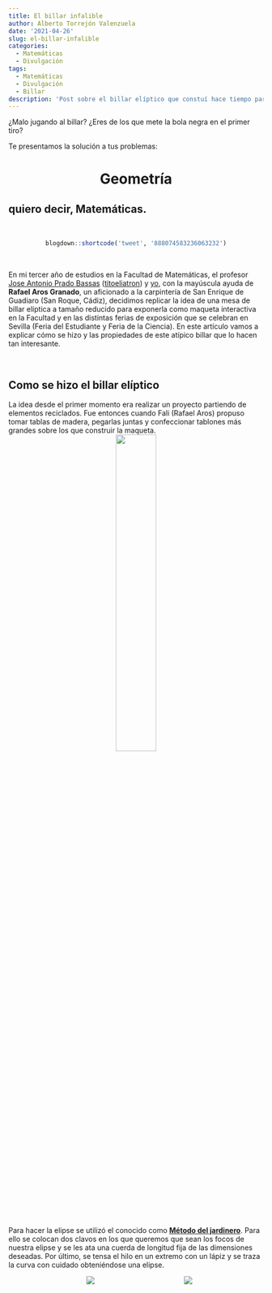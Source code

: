 ```yaml
---
title: El billar infalible
author: Alberto Torrejón Valenzuela
date: '2021-04-26'
slug: el-billar-infalible
categories:
  - Matemáticas
  - Divulgación
tags:
  - Matemáticas
  - Divulgación
  - Billar
description: 'Post sobre el billar elíptico que constuí hace tiempo para la Feria de la Ciencia Online 2021'
---
```


<!-- # El billar infalible -->

¿Malo jugando al billar? ¿Eres de los que mete la bola negra en el primer tiro? 

Te presentamos la solución a tus problemas: 

<center><h1 class = "rocksalt"> Geometría </h1></center>

<div class = "textslide"> <h2> quiero decir, **Matemáticas**. </h2> </div>

<br>

<center>
```r
blogdown::shortcode('tweet', '888074583236063232')
```
</center>

<br>

<div class="just"> En mi tercer año de estudios en la Facultad de Matemáticas, el profesor [Jose Antonio Prado Bassas](https://eliatron.blogspot.com/) ([titoeliatron](https://twitter.com/eliatron)) y [yo](https://twitter.com/ajedre97), con la mayúscula ayuda de **Rafael Aros Granado**, un aficionado a la carpintería de San Enrique de Guadiaro (San Roque, Cádiz), decidimos replicar la idea de una mesa de billar elíptica a tamaño reducido para exponerla como maqueta interactiva en la Facultad y en las distintas ferias de exposición que se celebran en Sevilla (Feria del Estudiante y Feria de la Ciencia). En este artículo vamos a explicar cómo se hizo y las propiedades de este atípico billar que lo hacen tan interesante. </div>

<br>

## Como se hizo el billar elíptico

<div class="just"> La idea desde el primer momento era realizar un proyecto partiendo de elementos reciclados. Fue entonces cuando Fali (Rafael Aros) propuso tomar tablas de madera, pegarlas juntas y confeccionar tablones más grandes sobre los que construir la maqueta. </div>

<center>
![](/post/2021-04-26-el-billar-infalible_files/1.jpg){width=40% height=40%}
</center>

<div class="just"> Para hacer la elipse se utilizó el conocido como [**Método del jardinero**](https://www.youtube.com/watch?v=BKhF5FDRbIY&ab_channel=educale.com). Para ello se colocan dos clavos en los que queremos que sean los focos de nuestra elipse y se les ata una cuerda de longitud fija de las dimensiones deseadas. Por último, se tensa el hilo en un extremo con un lápiz y se traza la curva con cuidado obteniéndose una elipse. </div>

<!-- ![](/post/2021-04-26-el-billar-infalible_files/elipse.png) -->
<!-- ![](/post/2021-04-26-el-billar-infalible_files/2.jpg) -->

<center>
<div style="display:inline-block;width:40%;height:40%">
  <img src ="/post/2021-04-26-el-billar-infalible_files/elipse.png">
</div>
<div style="display:inline-block;width:35%;height:35%">
  <img src ="/post/2021-04-26-el-billar-infalible_files/2.jpg">
</div>
</center>

<div class="just"> Como se puede comprobar, en nuestro caso hubo que trazarla más de una vez. Es importante que la curva resultante sea una **elipse** ya que de lo contrario no se mantendían las propiedades que queremos visualizar más tarde. Una vez levantada la parte superior, había que construir el cajón inferior sobre el que se apoyaría la elipse, de nuevo usando la misma idea de trabajar con maderas recicladas. </div>

<center>
![](/post/2021-04-26-el-billar-infalible_files/3.jpg){width=30% height=30%}
</center>

<div class="just"> Para hacer la mesa lo más realista posible, apoyamos el billar sobre cuatro patas que se asemejaban a las de un billar de verdad. El inconveniente de colocar patas era que al trasladarlo de un lugar a otro podían romperse con facilidad. Como solución, a Fali se le ocurrió la idea de esconderlas con la ayuda de bisagras y reforzarlas cuando estas estuviesen en su posición original con unas escuadras de madera que también podrían esconderse con facilidad. De esta forma, cualquier persona podría apoyarse en la mesa que las patas no cederían. </div>

<!-- ![](/post/2021-04-26-el-billar-infalible_files/4.jpg) -->
<!-- ![](/post/2021-04-26-el-billar-infalible_files/5.jpg) -->

<center>
<div style="display:inline-block;width:30%;height:30%">
  <img src ="/post/2021-04-26-el-billar-infalible_files/4.jpg">
</div>
<div style="display:inline-block;width:30%;height:30%">
  <img src ="/post/2021-04-26-el-billar-infalible_files/5.jpg">
</div>
</center>

<div class="just"> Para que la bola pudiese rebotar en las paredes de la elipse y salir con la suficiente fuerza era necesario acolchar las paredes. Para ello usamos tubos de neopreno que se utilizan para aislar cables cuando estos quedan al aire libre. </div>

<!-- ![](/post/2021-04-26-el-billar-infalible_files/6.jpg) -->
<!-- ![](/post/2021-04-26-el-billar-infalible_files/7.jpg) -->

<center>
<div style="display:inline-block;width:30%;height:30%">
  <img src ="/post/2021-04-26-el-billar-infalible_files/6.jpg">
</div>
<div style="display:inline-block;width:30%;height:30%">
  <img src ="/post/2021-04-26-el-billar-infalible_files/7.jpg">
</div>
</center>

<div class="just"> Durante el mes y medio de verano que duró el proyecto, el trabajo de carpintería durante todas las mañanas era cuanto menos agotador, por eso a menudo era necesario parar a descansar y refrescarse. </div>

<center>
![](/post/2021-04-26-el-billar-infalible_files/8.jpg){width=40% height=40%}
</center>

<div class="just"> Siguiendo con el hilo del proyecto, una vez contruido el esqueleto de la mesa de billar había que darle forma. Para ello forramos ambas partes con fieltro verde. En esta tarea nos ayudó mucho contar con la experiencia y maña de **Maribel Mena**, la mujer de Fali. </div>

<!-- ![](/post/2021-04-26-el-billar-infalible_files/9.jpg) -->
<!-- ![](/post/2021-04-26-el-billar-infalible_files/10.jpg) -->

<center>
<div style="display:inline-block;width:35%;height:35%">
  <img src ="/post/2021-04-26-el-billar-infalible_files/9.jpg">
</div>
<div style="display:inline-block;width:30%;height:30%">
  <img src ="/post/2021-04-26-el-billar-infalible_files/10.jpg">
</div>
</center>

<div class="just"> El último detalle a incorporar era un cajón que colocar bajo el agujero para poder recoger la bola con facilidad y sin que saliese rodando, lo que dado el espacio del que se dispone en algunos lugares, era de interés para no tener que comprar una bola nueva con cada tiro. El cajón debía de estar inclinado lo suficiente para que la bola rodase y se pudiese coger sin tener que introducir la mano. Tras algunas pruebas conseguimos la inclinación necesaria. </div>

<center>
![](/post/2021-04-26-el-billar-infalible_files/11.jpg){width=30% height=30%}
</center>

<div class="just"> Así, después de algunas capas de barniz, últimos retoques y adecuar un palo de billar a la escala de nuestra maqueta, se dió por concluido el proyecto y el resultado fue el que podéis obsedrvar en la siguiente imagen: </div>

<center>
![](/post/2021-04-26-el-billar-infalible_files/12.jpg){width=40% height=40%}
</center>

<br>

## Y, ¿por qué una elipse?

<div class="just"> Matemáticamente, se define una **elipse** como una curva plana, simple y cerrada con dos ejes de simetría que resulta al cortar la superficie de un cono por un plano oblicuo al eje de simetría con ángulo mayor que el de la generatriz respecto del eje de revolución. </div>

<center>
![](/post/2021-04-26-el-billar-infalible_files/conicas.png)
</center>

Una defición más tratable es la que se da de la elipse como lugar geométrico:

> Es el conjunto de puntos cuya suma de distancias a dos puntos fijos llamados focos es constante.

<center>
![](/post/2021-04-26-el-billar-infalible_files/elipse_1.png){width=50% height=50%}
</center>

<div class="just"> Es decir, fijándonos en la imagen, la suma de la longitud de los segmentos verdes y la suma de la longitud de los segmentos naranjas son la misma, y esto ocurre para cualquier punto de la elipse. Desarrollando esta definición, llegamos a obtener el siguiente resultado: </div>

> Supongamos que $P=(x,y)$ es un punto cualquiera de la elipse de centro $C=(0,0)$ y sean $F_1 = (-c,0), F_2 = (c,0)$ los focos de la elipse. Según la defición se tendría que cumplir que $$d(F_1,P) + d(F_2,P) = cte.$$ Vamos a suponer para simplificar cálculos que $cte = 2a$. Tomando la distancia euclídea, $d(P_1,P_2) = \sqrt{(x_2-x_1)^2+(y_2-y_1)^2}$, tendremos que $$d(F_1,P) + d(F_2,P) = \sqrt{(x-c)^2+(y-0)^2} + \sqrt{(x+c)^2+(y-0)^2} = 2a,$$ lo que desarrollando la ecuación nos lleva a que $$\frac{x^2}{a^2} + \frac{y^2}{b^2} = 1, \ \text{con} \  c^2 = a^2 - b^2.$$ Si el centro es $C=(x_0,y_0)$, desarrollando obtendríamos la ecuación $$\frac{(x-x_0)^2}{a^2} + \frac{(y-y_0)^2}{b^2} = 1.$$

<div class="just"> Si golpeamos la bola desde un foco de la elipse hacia cualquier punto de esta, se cumple que llegaremos a pasar por el otro foco (siempre que la elipse sea perfecta y los focos estén situados correctamente, por eso en la realidad puede fallar). Esto se debe a que el ángulo de incidencia o entrada con la normal es igual al ángulo de reflexión o salida con la normal **para todo punto de la elipse**. La normal a cualquier punto de la elipse se obtiene como la bisectriz del ángulo que forman los dos radiovectores (segmentos desde los respectivos focos) y el choque es elástico, i.e. se conserva la energía cinética total del sistema de cuerpos durante la interacción, no hay pérdida de energía durante este. </div>

<center>
![](/post/2021-04-26-el-billar-infalible_files/angulos.png){width=50% height=50%}
</center>

<div class="just"> Llegados a este punto os planteo dos questiones. Supongamos que obligatoriamente tenemos que hacer rebotar la bola contra la pared de la elipse: </div>

- ¿Desde qué punto de la mesa tengo que tirar para introducir la bola en un solo tiro? ^[Desde el otro foco, F1]
- Partiendo desde el punto de la pregunta anterior, ¿hay algún camino por el que llegue antes? ^[No]

<br>

Si has pasado tan rápido de las preguntas es porque no tienes ganas de pensar. No pasa nada. 

<br>

Si llegado aquí justo después de leer lo anterior es que sigues sin querer pensar. Tampoco pasa nada.

<br>

¿Pero lo has intentado? 

<br>

<div class="just"> Obviando la suposición de que hay que hacer rebotar la bola, hay una respuesta fácil a la primera pregunta que es desde cualquier punto en la dirección del agujero, es decir en líne recta. Pero si se tiene en cuenta la suposición, la respuesta es desde **el foco hacia cualquier punto de la elipse**. Si situamos la bola a golpear en $F_1$ y el agujero en $F_2$, da igual cuál sea el punto $P$ al que apuntemos, que el rebote acaba seguro en $F_2$ por la propierdad de los ángulos de incidencia y reflexión. La respuesta a la segunda pregunta también se ha comentado en el artículo. Si la distancia de un foco a un punto de la elipse y desde ese punto al otro foco es constante, entonces cualquier camino tiene la misma longitud, y por lo tanto en todos se tardará lo mismo (suponiendo que se tira con la misma fuerza), hasta el camino más enrevesado como puede ser tirar en sentido contrario al agujero. </div>

<div class="just"> Se puede jugar con más de una bola. El interés de una mesa de billar elíptica es que es la mesa perfecta para hacer **carambola segura**. Supongamos que tenemos una bola roja situada en un punto cualquiera del interior de la elipse que no sean los focos y una bola blanca en el foco, entonces calcular la trayectoria para meterla con un solo tiro desde el foco es muy sencillo. </div>

<center>
![](/post/2021-04-26-el-billar-infalible_files/dosbolas.png){width=50% height=50%}
</center>

<div class="just"> Si ahora jugamos con tres bolas, una blanca en el foco (por ejemplo), una azul con la que queremos hacer carambola y una roja que queremos meter, entonces tendremos que golpear la bola azul de forma que al golpear la roja esta tome la trayectoria que seguiría si la golpeásemos desde el foco. Eso ya requiere de mayor destreza, claro está. </div>

<center>
![](/post/2021-04-26-el-billar-infalible_files/tresbolas.png){width=50% height=50%}
</center>

## ¿Algo más?

<div class="just"> Existe toda una [Teoría de Billares](https://en.wikipedia.org/wiki/Dynamical_billiards) que se usa para modelizar **sistemas dinámicos** en el cual una partícula alterna entre movimiento rectilíneo y reflexiones especulares en un contorno o frontera con choques perfectamente elásticos y sin rozamiento. Cuando la partícula impacta contra el contorno se refleja en él sin pérdida de su velocidad.  En este sentido la geometría y topología de los billares es muy relevante, si en vez de usar un cuadrado o elipse usamos polígonos o curvas no regulares, o si incluso permitimos que el espacio sea tridimensional y tommamos un cubo, un elipsoide o un [toro](https://es.wikipedia.org/wiki/Toroide), como se ha llegado a estudiar en algunos casos, se obtienen resultados muy diferentes e interesantes que permiten modelizar muchos fenómenos. Por ejemplo, un gas formado por moléculas encerrado en un recipiente de cualquier forma es un caso de billar tridimensional donde se tienen choques perfectamente elásticos y donde las "bolas" (moléculas) se mueven indefinidamente. Algunos ejemplos de billares destacados son: </div>

- Billares de Hadamard
- Billares de Artin
- Billar de Sinái
- Estadio de Bunimóvich

<div class="just"> El estudio profundo de estos sistemas sirve de apoyo para importantes teorías como son la [Teoría Ergódica](https://en.wikipedia.org/wiki/Ergodic_theory) se dedica principalmente al estudio matemático del comportamiento promedio a largo plazo de los sistemas dinámicos, o la conocida como [Teoría del Caos](https://en.wikipedia.org/wiki/Chaos_theory) que trata ciertos tipos de sistemas complejos y sistemas dinámicos no lineales muy sensibles a las variaciones en las condiciones iniciales. </div>

<div class="just"> En estos casos las partículas se colocan aleatoriamente en el espacio y se observa que ocurre al permitir choques entre ellos. Pequeñas variaciones las condiciones iniciales pueden implicar grandes diferencias en el comportamiento futuro, imposibilitando la predicción a corto plazo. Esto sucede aunque estos sistemas son en rigor deterministas, es decir; su comportamiento puede ser completamente determinado conociendo sus condiciones iniciales. Recientemente, con la ayuda de herramientas matemáticas desarrolladas en las últimas cinco décadas, un grupo de matemáticos ha demostrado que, para toda una familia de formas de mesas, después de tan solo unos pocos choques la posición de la bola parece totalmente aleatoria. </div>

## Referencias

- Artículos de Wikipedia.
- [¿Qué pasaría si una mesa de billar fuese elíptica? Quora.](https://es.quora.com/Qu%C3%A9-pasar%C3%ADa-si-una-mesa-de-billar-fuera-el%C3%ADptica)
- [Un puente matemático entre los billares, los gases y el algoritmo de Google. El País.](https://elpais.com/ciencia/2020-10-28/un-puente-matematico-entre-los-billares-los-gases-y-el-algoritmo-de-google.html)
- [Matemáticas con mucho truco: cónicas](https://matematicasconmuchotruco.wordpress.com/category/conicas/)
- [Generador de elipses por el método del jardinero. IES Pius Font i Quer.](https://www.iespfq.cat/dep/mates/apartados/arxius_pdf_cas/Generador%20de%20elipses%20por%20el%20m%C3%A9todo%20del%20jardinero.pdf)













